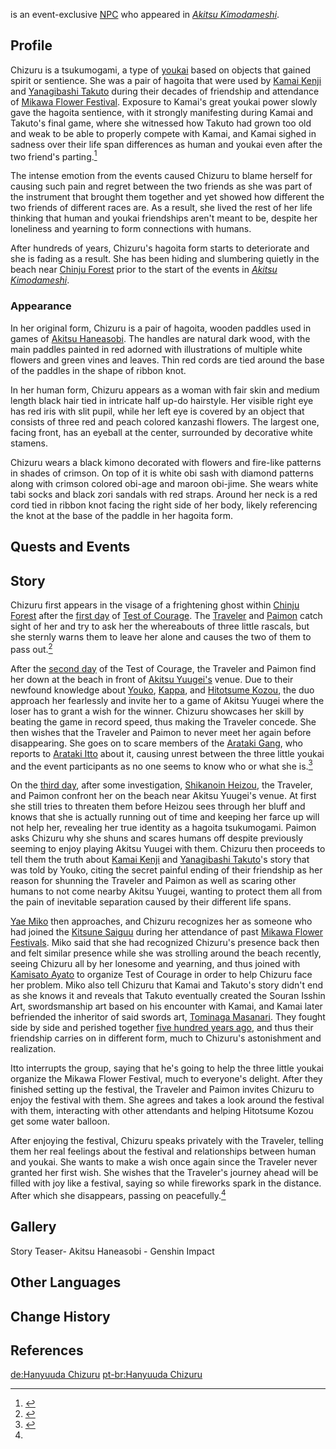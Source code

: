 {{Character Infobox
|type             = Event NPC
|image            = <gallery>
NPC Hanyuuda Chizuru.png|Human
NPC Hanyuuda Chizuru Hagoita.png|Hagoita
</gallery>
|region           = Inazuma
|location         = Inazuma
|group            = Youkai
|deceased         = Passes away in ''[[The Currents of Life]]''
|voiceEN          = [[imdb:nm1321026|Carrie Keranen]]<ref name="Akitsu Haneasobi EN">YouTube: [https://youtu.be/CTWxnQawAqE Story Teaser: Akitsu Haneasobi | Genshin Impact] (Video Description)</ref>
|voiceCN          = [https://zh.moegirl.org.cn/刘十四 Liu Shisi ({{zh|刘十四}})]<ref name="Akitsu Haneasobi ZH">Bilibili: [https://www.bilibili.com/video/BV1tG411P79B/ {{zh|秋津羽戏}}]</ref>
|voiceJP          = {{w|ja:城内由茄子|Kiuchi Yukako ({{ja|城内由茄子}})}}<ref name="Akitsu Haneasobi JP">YouTube: [https://youtu.be/5HS1kB8yNOg {{ja|【原神】ストーリームービー「秋津羽戯」}}] (Video Description)</ref>
|voiceKR          = {{w|ko:송하림|Song Ha-rim ({{ko|송하림}})}}<ref name="Akitsu Haneasobi KR">YouTube: [https://youtu.be/jUN2GbLcZDA {{ko|원신 스토리 PV-아키츠 하네츠키}}] (Video Description)</ref>
}}
{{Lang|'''Hanyuuda Chizuru'''|ja=羽生田千鶴|ja_rm=Hanyuuda Chidzuru}} is an event-exclusive [[NPC]] who appeared in ''[[Akitsu Kimodameshi]]''.
<!--
==Location==
{{subst:#tag:gallery|
NPC Location {{subst:PAGENAME}}.png{{subst:!}}{{subst:PAGENAME}}'s location
NPC Location {{subst:PAGENAME}} Context.png{{subst:!}}Additional context
}}
-->
==Profile==
Chizuru is a tsukumogami, a type of [[youkai]] based on objects that gained spirit or sentience. She was a pair of hagoita that were used by [[Kamai Kenji]] and [[Yanagibashi Takuto]] during their decades of friendship and attendance of [[Mikawa Flower Festival]]. Exposure to Kamai's great youkai power slowly gave the hagoita sentience, with it strongly manifesting during Kamai and Takuto's final game, where she witnessed how Takuto had grown too old and weak to be able to properly compete with Kamai, and Kamai sighed in sadness over their life span differences as human and youkai even after the two friend's parting.<ref name="TCoL">{{Ref/Quest|The Currents of Life}}</ref>

The intense emotion from the events caused Chizuru to blame herself for causing such pain and regret between the two friends as she was part of the instrument that brought them together and yet showed how different the two friends of different races are. As a result, she lived the rest of her life thinking that human and youkai friendships aren't meant to be, despite her loneliness and yearning to form connections with humans.

After hundreds of years, Chizuru's hagoita form starts to deteriorate and she is fading as a result. She has been hiding and slumbering quietly in the beach near [[Chinju Forest]] prior to the start of the events in ''[[Akitsu Kimodameshi]]''.

===Appearance===
In her original form, Chizuru is a pair of hagoita, wooden paddles used in games of [[Akitsu Haneasobi]]. The handles are natural dark wood, with the main paddles painted in red adorned with illustrations of multiple white flowers and green vines and leaves. Thin red cords are tied around the base of the paddles in the shape of ribbon knot.

In her human form, Chizuru appears as a woman with fair skin and medium length black hair tied in intricate half up-do hairstyle. Her visible right eye has red iris with slit pupil, while her left eye is covered by an object that consists of three red and peach colored kanzashi flowers. The largest one, facing front, has an eyeball at the center, surrounded by decorative white stamens.

Chizuru wears a black kimono decorated with flowers and fire-like patterns in shades of crimson. On top of it is white obi sash with diamond patterns along with crimson colored obi-age and maroon obi-jime. She wears white tabi socks and black zori sandals with red straps. Around her neck is a red cord tied in ribbon knot facing the right side of her body, likely referencing the knot at the base of the paddle in her hagoita form.

==Quests and Events==
{{Quests and Events}}

==Story==
Chizuru first appears in the visage of a frightening ghost within [[Chinju Forest]] after the [[Test of Courage (Event Quest)|first day]] of [[Test of Courage]]. The [[Traveler]] and [[Paimon]] catch sight of her and try to ask her the whereabouts of three little rascals, but she sternly warns them to leave her alone and causes the two of them to pass out.<ref>{{Ref/Quest|Test of Courage (Event Quest)}}</ref>

After the [[Haunted Tales|second day]] of the Test of Courage, the Traveler and Paimon find her down at the beach in front of [[Akitsu Yuugei|Akitsu Yuugei's]] venue. Due to their newfound knowledge about [[Youko]], [[Kappa]], and [[Hitotsume Kozou]], the duo approach her fearlessly and invite her to a game of Akitsu Yuugei where the loser has to grant a wish for the winner. Chizuru showcases her skill by beating the game in record speed, thus making the Traveler concede. She then wishes that the Traveler and Paimon to never meet her again before disappearing. She goes on to scare members of the [[Arataki Gang]], who reports to [[Arataki Itto]] about it, causing unrest between the three little youkai and the event participants as no one seems to know who or what she is.<ref>{{Ref/Quest|Haunted Tales}}</ref>

On the [[The Currents of Life|third day]], after some investigation, [[Shikanoin Heizou]], the Traveler, and Paimon confront her on the beach near Akitsu Yuugei's venue. At first she still tries to threaten them before Heizou sees through her bluff and knows that she is actually running out of time and keeping her farce up will not help her, revealing her true identity as a hagoita tsukumogami. Paimon asks Chizuru why she shuns and scares humans off despite previously seeming to enjoy playing Akitsu Yuugei with them. Chizuru then proceeds to tell them the truth about [[Kamai Kenji]] and [[Yanagibashi Takuto]]'s story that was told by Youko, citing the secret painful ending of their friendship as her reason for shunning the Traveler and Paimon as well as scaring other humans to not come nearby Akitsu Yuugei, wanting to protect them all from the pain of inevitable separation caused by their different life spans.

[[Yae Miko]] then approaches, and Chizuru recognizes her as someone who had joined the [[Kitsune Saiguu]] during her attendance of past [[Mikawa Flower Festival]]s. Miko said that she had recognized Chizuru's presence back then and felt similar presence while she was strolling around the beach recently, seeing Chizuru all by her lonesome and yearning, and thus joined with [[Kamisato Ayato]] to organize Test of Courage in order to help Chizuru face her problem. Miko also tell Chizuru that Kamai and Takuto's story didn't end as she knows it and reveals that Takuto eventually created the Souran Isshin Art, swordsmanship art based on his encounter with Kamai, and Kamai later befriended the inheritor of said swords art, [[Tominaga Masanari]]. They fought side by side and perished together [[Cataclysm|five hundred years ago]], and thus their friendship carries on in different form, much to Chizuru's astonishment and realization.

Itto interrupts the group, saying that he's going to help the three little youkai organize the Mikawa Flower Festival, much to everyone's delight. After they finished setting up the festival, the Traveler and Paimon invites Chizuru to enjoy the festival with them. She agrees and takes a look around the festival with them, interacting with other attendants and helping Hitotsume Kozou get some water balloon.

After enjoying the festival, Chizuru speaks privately with the Traveler, telling them her real feelings about the festival and relationships between human and youkai. She wants to make a wish once again since the Traveler never granted her first wish. She wishes that the Traveler's journey ahead will be filled with joy like a festival, saying so while fireworks spark in the distance. After which she disappears, passing on peacefully.<ref name="TCoL" />
<!--
==Idle Quotes==
{{Dialogue Start}}
: {{DIcon|Idle}} {{Tx}}
:: {{A|VO {{subst:PAGENAME}} 01.ogg}} "{{Tx}}"
{{Dialogue End}}

==Dialogue==
{{Dialogue Start}}
:'''{{subst:PAGENAME}}:'''
:{{DIcon}}
{{Dialogue End}}

==Trivia==
*
-->
==Gallery==
<gallery>
Story Teaser- Akitsu Haneasobi - Genshin Impact
</gallery>

==Other Languages==
{{Other Languages|default_hidden=1
|en      = Hanyuuda Chizuru
|zhs     = 羽生田千鹤
|zhs_rm  = Yǔshēngtián Qiānhè
|zht     = 羽生田千鶴
|zht_rm  = Yǔshēngtián Qiānhè
|ja      = 羽生田千鶴
|ja_rm   = Hanyuuda Chidzuru
|ko      = //하뉴다 치즈루//
|es      = Hanyuuda Chizuru
|fr      = Hanyuuda Chizuru
|ru      = Ханюда Тидзуру
|th      = Hanyuuda Chizuru
|vi      = Hanyuuda Chizuru
|de      = Hanyuuda Chizuru
|id      = Hanyuuda Chizuru
|pt      = Hanyuuda Chizuru
|tr      = Hanyuuda Chizuru
|it      = Hanyuuda Chizuru
}}

==Change History==
{{Change History|3.3}}

==References==
{{Reflist}}

[[de:Hanyuuda Chizuru]]
[[pt-br:Hanyuuda Chizuru]]